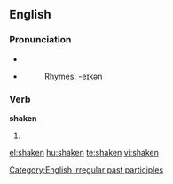 ==English==

===Pronunciation===
*{{IPA|/'ʃeɪkən/}}
*{{audio|en-us-shaken.ogg|Audio (US)}}
*:Rhymes: [[Rhymes:English:-eɪkən|-eɪkən]]

===Verb===
'''shaken'''
# {{past participle of|[[shake]]}}

[[Category:English irregular past participles]]

[[el:shaken]]
[[hu:shaken]]
[[te:shaken]]
[[vi:shaken]]